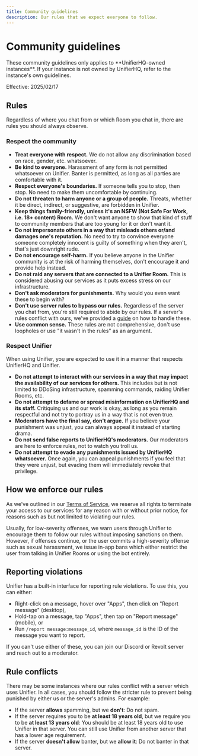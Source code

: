 ```yaml
---
title: Community guidelines
description: Our rules that we expect everyone to follow.
---
```


# Community guidelines

<Warning>
These community guidelines only applies to **UnifierHQ-owned instances**. If your instance is not owned by UnifierHQ, refer to the instance's own guidelines.
</Warning>

Effective: 2025/02/17

## Rules

Regardless of where you chat from or which Room you chat in, there are rules you should always observe.

### Respect the community

* **Treat everyone with respect.** We do not allow any discrimination based on race, gender, etc. whatsoever.
* **Be kind to everyone.** Harassment of any form is not permitted whatsoever on Unifier. Banter is permitted, as long as all parties are comfortable with it.
* **Respect everyone's boundaries.** If someone tells you to stop, then stop. No need to make them uncomfortable by continuing.
* **Do not threaten to harm anyone or a group of people.** Threats, whether it be direct, indirect, or suggestive, are forbidden in Unifier.
* **Keep things family-friendly, unless it's an NSFW (Not Safe For Work, i.e. 18+ content) Room.** We don't want anyone to show that kind of stuff to community members that are too young for it or don't want it.
* **Do not impersonate others in a way that misleads others or/and damages one's reputation.** No need to try to convince everyone someone completely innocent is guilty of something when they aren't, that's just downright rude.
* **Do not encourage self-harm.** If you believe anyone in the Unifier community is at the risk of harming themselves, don't encourage it and provide help instead.
* **Do not raid any servers that are connected to a Unifier Room.** This is considered abusing our services as it puts excess stress on our infrastructure.
* **Don't ask moderators for punishments.** Why would you even want these to begin with?
* **Don't use server rules to bypass our rules.** Regardless of the server you chat from, you're still required to abide by our rules. If a server's rules conflict with ours, we've provided a [guide](guidelines.md#how-to-handle-rule-conflicts-between-unifier-and-a-server) on how to handle these.
* **Use common sense.** These rules are not comprehensive, don't use loopholes or use "it wasn't in the rules" as an argument.

### Respect Unifier

When using Unifier, you are expected to use it in a manner that respects UnifierHQ and Unifier.

* **Do not attempt to interact with our services in a way that may impact the availability of our services for others.** This includes but is not limited to DDoSing infrastructure, spamming commands, raiding Unifier Rooms, etc.
* **Do not attempt to defame or spread misinformation on UnifierHQ and its staff.** Critiquing us and our work is okay, as long as you remain respectful and not try to portray us in a way that is not even true.
* **Moderators have the final say, don't argue.** If you believe your punishment was unjust, you can always appeal it instead of starting drama.
* **Do not send false reports to UnifierHQ's moderators.** Our moderators are here to enforce rules, not to watch you troll us.
* **Do not attempt to evade any punishments issued by UnifierHQ whatsoever.** Once again, you can appeal punishments if you feel that they were unjust, but evading them will immediately revoke that privilege.

## How we enforce our rules

As we've outlined in our [Terms of Service](terms.md#id-5.-termination), we reserve all rights to terminate your access to our services for any reason with or without prior notice, for reasons such as but not limited to violating our rules.

Usually, for low-severity offenses, we warn users through Unifier to encourage them to follow our rules without imposing sanctions on them. However, if offenses continue, or the user commits a high-severity offense such as sexual harassment, we issue in-app bans which either restrict the user from talking in Unifier Rooms or using the bot entirely.

## Reporting violations

Unifier has a built-in interface for reporting rule violations. To use this, you can either:

* Right-click on a message, hover over "Apps", then click on "Report message" (desktop),
* Hold-tap on a message, tap "Apps", then tap on "Report message" (mobile), or
* Run `/report message:message_id`, where `message_id` is the ID of the message you want to report.

If you can't use either of these, you can join our Discord or Revolt server and reach out to a moderator.

## Rule conflicts

There may be some instances where our rules conflict with a server which uses Unifier. In all cases, you should follow the stricter rule to prevent being punished by either us or the server's admins. For example:

* If the server **allows** spamming, but we **don't**: Do not spam.
* If the server requires you to be **at least 18 years old**, but we require you to be **at least 13 years old**: You should be at least 18 years old to use Unifier in that server. You can still use Unifier from another server that has a lower age requirement.
* If the server **doesn't allow** banter, but we **allow it**: Do not banter in that server.
